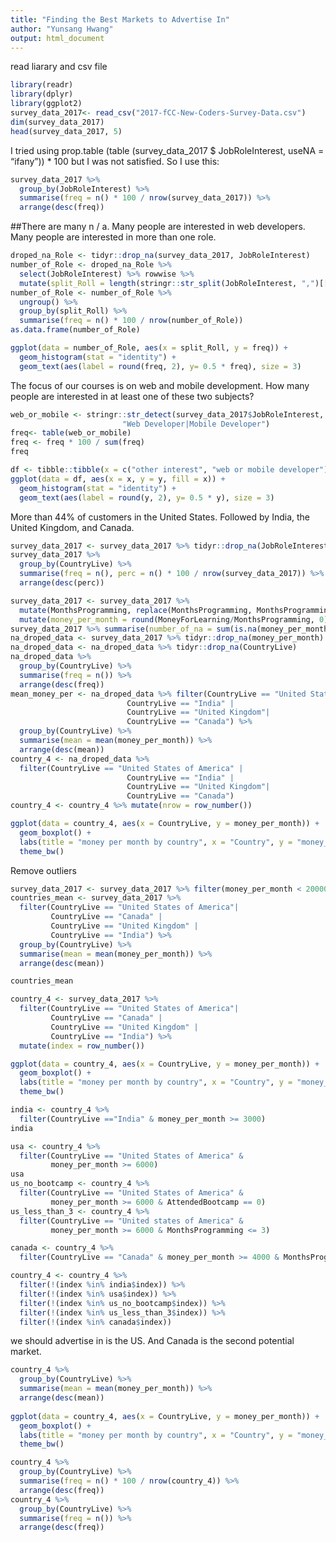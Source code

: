 ```yaml
---
title: "Finding the Best Markets to Advertise In"
author: "Yunsang Hwang"
output: html_document
---
```


read liarary and csv file
```r
library(readr)
library(dplyr)
library(ggplot2)
survey_data_2017<- read_csv("2017-fCC-New-Coders-Survey-Data.csv")
dim(survey_data_2017)
head(survey_data_2017, 5)
```
I tried using 
prop.table (table (survey_data_2017 $ JobRoleInterest, useNA = "ifany")) * 100 
but I was not satisfied. So I use this:

```r
survey_data_2017 %>% 
  group_by(JobRoleInterest) %>% 
  summarise(freq = n() * 100 / nrow(survey_data_2017)) %>%
  arrange(desc(freq))
```

##There are many n / a. 
Many people are interested in web developers. 
Many people are interested in more than one role.
```r
droped_na_Role <- tidyr::drop_na(survey_data_2017, JobRoleInterest)
number_of_Role <- droped_na_Role %>% 
  select(JobRoleInterest) %>% rowwise %>%
  mutate(split_Roll = length(stringr::str_split(JobRoleInterest, ",")[[1]]))
number_of_Role <- number_of_Role %>% 
  ungroup() %>% 
  group_by(split_Roll) %>%
  summarise(freq = n() * 100 / nrow(number_of_Role))
as.data.frame(number_of_Role)
```


```r
ggplot(data = number_of_Role, aes(x = split_Roll, y = freq)) + 
  geom_histogram(stat = "identity") +
  geom_text(aes(label = round(freq, 2), y= 0.5 * freq), size = 3)
```


The focus of our courses is on web and mobile development. 
How many people are interested in at least one of these two subjects?
```r
web_or_mobile <- stringr::str_detect(survey_data_2017$JobRoleInterest, 
                         "Web Developer|Mobile Developer")
freq<- table(web_or_mobile)
freq <- freq * 100 / sum(freq)
freq
```

```r
df <- tibble::tibble(x = c("other interest", "web or mobile developer"), y = freq )
ggplot(data = df, aes(x = x, y = y, fill = x)) +
  geom_histogram(stat = "identity") +
  geom_text(aes(label = round(y, 2), y= 0.5 * y), size = 3)
```


More than 44% of customers in the United States. 
Followed by India, the United Kingdom, and Canada.

```r
survey_data_2017 <- survey_data_2017 %>% tidyr::drop_na(JobRoleInterest)
survey_data_2017 %>% 
  group_by(CountryLive) %>% 
  summarise(freq = n(), perc = n() * 100 / nrow(survey_data_2017)) %>%
  arrange(desc(perc))
```



```r
survey_data_2017 <- survey_data_2017 %>% 
  mutate(MonthsProgramming, replace(MonthsProgramming, MonthsProgramming == 0, 1)) %>%
  mutate(money_per_month = round(MoneyForLearning/MonthsProgramming, 0))
survey_data_2017 %>% summarise(number_of_na = sum(is.na(money_per_month)))
na_droped_data <- survey_data_2017 %>% tidyr::drop_na(money_per_month)
na_droped_data <- na_droped_data %>% tidyr::drop_na(CountryLive)
na_droped_data %>% 
  group_by(CountryLive) %>%
  summarise(freq = n()) %>%
  arrange(desc(freq))
mean_money_per <- na_droped_data %>% filter(CountryLive == "United States of America" |
                          CountryLive == "India" | 
                          CountryLive == "United Kingdom"| 
                          CountryLive == "Canada") %>%
  group_by(CountryLive) %>%
  summarise(mean = mean(money_per_month)) %>%
  arrange(desc(mean))
country_4 <- na_droped_data %>% 
  filter(CountryLive == "United States of America" |
                          CountryLive == "India" | 
                          CountryLive == "United Kingdom"| 
                          CountryLive == "Canada")
country_4 <- country_4 %>% mutate(nrow = row_number())
```


```r
ggplot(data = country_4, aes(x = CountryLive, y = money_per_month)) +
  geom_boxplot() +
  labs(title = "money per month by country", x = "Country", y = "money_per_month") +
  theme_bw()
```

Remove outliers

```r
survey_data_2017 <- survey_data_2017 %>% filter(money_per_month < 20000)
countries_mean <- survey_data_2017 %>%
  filter(CountryLive == "United States of America"| 
         CountryLive == "Canada" | 
         CountryLive == "United Kingdom" |
         CountryLive == "India") %>%
  group_by(CountryLive) %>%
  summarise(mean = mean(money_per_month)) %>% 
  arrange(desc(mean))

countries_mean
```


```r
country_4 <- survey_data_2017 %>% 
  filter(CountryLive == "United States of America"| 
         CountryLive == "Canada" | 
         CountryLive == "United Kingdom" |
         CountryLive == "India") %>%
  mutate(index = row_number())

```

```r
ggplot(data = country_4, aes(x = CountryLive, y = money_per_month)) +
  geom_boxplot() +
  labs(title = "money per month by country", x = "Country", y = "money_per_month") +
  theme_bw()
```



```r
india <- country_4 %>% 
  filter(CountryLive =="India" & money_per_month >= 3000) 
india

usa <- country_4 %>% 
  filter(CountryLive == "United States of America" & 
         money_per_month >= 6000)
usa
us_no_bootcamp <- country_4 %>%
  filter(CountryLive == "United States of America" & 
         money_per_month >= 6000 & AttendedBootcamp == 0)
us_less_than_3 <- country_4 %>%
  filter(CountryLive == "United states of America" &
         money_per_month >= 6000 & MonthsProgramming <= 3)

canada <- country_4 %>%
  filter(CountryLive == "Canada" & money_per_month >= 4000 & MonthsProgramming <= 3)

country_4 <- country_4 %>%
  filter(!(index %in% india$index)) %>% 
  filter(!(index %in% usa$index)) %>%
  filter(!(index %in% us_no_bootcamp$index)) %>%
  filter(!(index %in% us_less_than_3$index)) %>%
  filter(!(index %in% canada$index))

```


we should advertise in is the US. 
And Canada is the second potential market.
```r
country_4 %>% 
  group_by(CountryLive) %>% 
  summarise(mean = mean(money_per_month)) %>%
  arrange(desc(mean))
  
ggplot(data = country_4, aes(x = CountryLive, y = money_per_month)) +
  geom_boxplot() +
  labs(title = "money per month by country", x = "Country", y = "money_per_month") +
  theme_bw()

country_4 %>% 
  group_by(CountryLive) %>%
  summarise(freq = n() * 100 / nrow(country_4)) %>%
  arrange(desc(freq))
country_4 %>%
  group_by(CountryLive) %>%
  summarise(freq = n()) %>%
  arrange(desc(freq))

```

